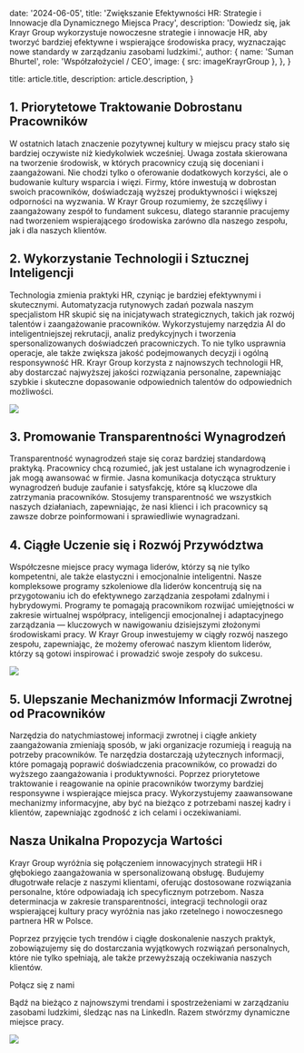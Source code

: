 
  date: '2024-06-05',
  title: 'Zwiększanie Efektywności HR: Strategie i Innowacje dla Dynamicznego Miejsca Pracy',
  description:
    'Dowiedz się, jak Krayr Group wykorzystuje nowoczesne strategie i innowacje HR, aby tworzyć bardziej efektywne i wspierające środowiska pracy, wyznaczając nowe standardy w zarządzaniu zasobami ludzkimi.',
  author: {
    name: 'Suman Bhurtel',
    role: 'Współzałożyciel / CEO',
    image: { src: imageKrayrGroup },
  },
}

  title: article.title,
  description: article.description,
}

## 1. Priorytetowe Traktowanie Dobrostanu Pracowników

W ostatnich latach znaczenie pozytywnej kultury w miejscu pracy stało się bardziej oczywiste niż kiedykolwiek wcześniej. Uwaga została skierowana na tworzenie środowisk, w których pracownicy czują się doceniani i zaangażowani. Nie chodzi tylko o oferowanie dodatkowych korzyści, ale o budowanie kultury wsparcia i więzi. Firmy, które inwestują w dobrostan swoich pracowników, doświadczają wyższej produktywności i większej odporności na wyzwania. W Krayr Group rozumiemy, że szczęśliwy i zaangażowany zespół to fundament sukcesu, dlatego starannie pracujemy nad tworzeniem wspierającego środowiska zarówno dla naszego zespołu, jak i dla naszych klientów.


## 2. Wykorzystanie Technologii i Sztucznej Inteligencji

Technologia zmienia praktyki HR, czyniąc je bardziej efektywnymi i skutecznymi. Automatyzacja rutynowych zadań pozwala naszym specjalistom HR skupić się na inicjatywach strategicznych, takich jak rozwój talentów i zaangażowanie pracowników. Wykorzystujemy narzędzia AI do inteligentniejszej rekrutacji, analiz predykcyjnych i tworzenia spersonalizowanych doświadczeń pracowniczych. To nie tylko usprawnia operacje, ale także zwiększa jakość podejmowanych decyzji i ogólną responsywność HR. Krayr Group korzysta z najnowszych technologii HR, aby dostarczać najwyższej jakości rozwiązania personalne, zapewniając szybkie i skuteczne dopasowanie odpowiednich talentów do odpowiednich możliwości.

![](./laptop.jpg)

## 3. Promowanie Transparentności Wynagrodzeń

Transparentność wynagrodzeń staje się coraz bardziej standardową praktyką. Pracownicy chcą rozumieć, jak jest ustalane ich wynagrodzenie i jak mogą awansować w firmie. Jasna komunikacja dotycząca struktury wynagrodzeń buduje zaufanie i satysfakcję, które są kluczowe dla zatrzymania pracowników. Stosujemy transparentność we wszystkich naszych działaniach, zapewniając, że nasi klienci i ich pracownicy są zawsze dobrze poinformowani i sprawiedliwie wynagradzani.



## 4. Ciągłe Uczenie się i Rozwój Przywództwa

Współczesne miejsce pracy wymaga liderów, którzy są nie tylko kompetentni, ale także elastyczni i emocjonalnie inteligentni. Nasze kompleksowe programy szkoleniowe dla liderów koncentrują się na przygotowaniu ich do efektywnego zarządzania zespołami zdalnymi i hybrydowymi. Programy te pomagają pracownikom rozwijać umiejętności w zakresie wirtualnej współpracy, inteligencji emocjonalnej i adaptacyjnego zarządzania — kluczowych w nawigowaniu dzisiejszymi złożonymi środowiskami pracy. W Krayr Group inwestujemy w ciągły rozwój naszego zespołu, zapewniając, że możemy oferować naszym klientom liderów, którzy są gotowi inspirować i prowadzić swoje zespoły do sukcesu.

![](./happy-workers.jpg)

## 5. Ulepszanie Mechanizmów Informacji Zwrotnej od Pracowników

Narzędzia do natychmiastowej informacji zwrotnej i ciągłe ankiety zaangażowania zmieniają sposób, w jaki organizacje rozumieją i reagują na potrzeby pracowników. Te narzędzia dostarczają użytecznych informacji, które pomagają poprawić doświadczenia pracowników, co prowadzi do wyższego zaangażowania i produktywności. Poprzez priorytetowe traktowanie i reagowanie na opinie pracowników tworzymy bardziej responsywne i wspierające miejsca pracy. Wykorzystujemy zaawansowane mechanizmy informacyjne, aby być na bieżąco z potrzebami naszej kadry i klientów, zapewniając zgodność z ich celami i oczekiwaniami.

## Nasza Unikalna Propozycja Wartości

Krayr Group wyróżnia się połączeniem innowacyjnych strategii HR i głębokiego zaangażowania w spersonalizowaną obsługę. Budujemy długotrwałe relacje z naszymi klientami, oferując dostosowane rozwiązania personalne, które odpowiadają ich specyficznym potrzebom. Nasza determinacja w zakresie transparentności, integracji technologii oraz wspierającej kultury pracy wyróżnia nas jako rzetelnego i nowoczesnego partnera HR w Polsce.

Poprzez przyjęcie tych trendów i ciągłe doskonalenie naszych praktyk, zobowiązujemy się do dostarczania wyjątkowych rozwiązań personalnych, które nie tylko spełniają, ale także przewyższają oczekiwania naszych klientów.

Połącz się z nami

Bądź na bieżąco z najnowszymi trendami i spostrzeżeniami w zarządzaniu zasobami ludzkimi, śledząc nas na LinkedIn. Razem stwórzmy dynamiczne miejsce pracy.

![](./growth.jpg)

